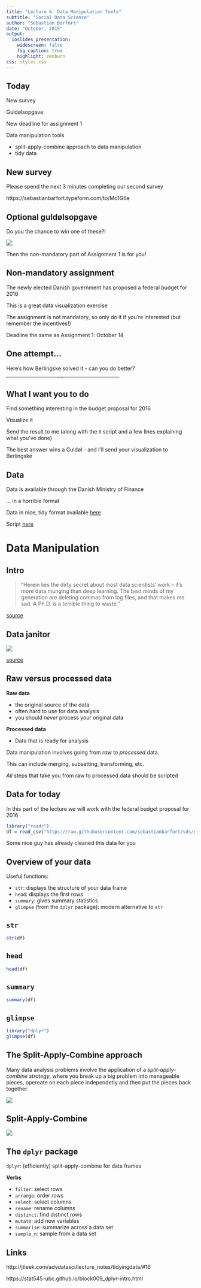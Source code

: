 ```yaml
---
title: "Lecture 6: Data Manipulation Tools"
subtitle: "Social Data Science"
author: "Sebastian Barfort"
date: "October, 2015"
output:
  ioslides_presentation:
    widescreen: false
    fig_caption: true
    highlight: zenburn
css: styles.css
---
```


## Today

New survey

Guldølsopgave

New deadline for assignment 1

Data manipulation tools

- split-apply-combine approach to data manipulation
- tidy data 
  
## New survey

Please spend the next 3 minutes completing our second survey

<div class="centered">
https://sebastianbarfort.typeform.com/to/Mo1G6e
</div>


## Optional guldølsopgave 

Do you the chance to win one of these?! 

<div class="centered">
![](http://www.olfabrikken.dk/~/media/Images/Corporate/Product%20Images/Product%20Image%20181x400/Guldoel%20flaske.ashx)
</div>

Then the non-mandatory part of Assignment 1 is for you! 

## Non-mandatory assignment 

The newly elected Danish government has proposed a federal budget for 2016

This is a great data visualization exercise

The assignment is not mandatory, so only do it if you're interested (but remember the incentives!)

Deadline the same as Assignment 1: October 14 

## One attempt...

Here's how Berlingske solved it - can you do better?

<iframe src = 'http://www.b.dk/nationalt/grafisk-se-finansloven-i-hovedtraek' height='1px'></iframe>

## What I want you to do

Find something interesting in the budget proposal for 2016

Visualize it

Send the result to me (along with the `R` script and a few lines explaining what you've done)

The best answer wins a Guldøl - and I'll send your visualization to Berlingske

## Data 

Data is available through the Danish Ministry of Finance

... in a horrible format

Data in nice, tidy format available [here](https://raw.githubusercontent.com/sebastianbarfort/sds/gh-pages/data/finanslov_tidy.csv)

Script [here](https://github.com/sebastianbarfort/sds/blob/gh-pages/scripts/tidy_finanslov.R)

# Data Manipulation 

## Intro 

> "Herein lies the dirty secret about most data scientists' work – it's more data munging than deep learning. The best minds of my generation are deleting commas from log files, and that makes me sad. A Ph.D. is a terrible thing to waste."

[source](http://adage.com/article/digitalnext/dear-madison-avenue-set-data-scientists-free/298676/)

## Data janitor

<div class="centered">
![](janitor.png)
</div>

[source](http://www.nytimes.com/2014/08/18/technology/for-big-data-scientists-hurdle-to-insights-is-janitor-work.html)

## Raw versus processed data

**Raw data**  

- the original source of the data
- often hard to use for data analysis
- you should *never* process your original data

**Processed data**

- Data that is ready for analysis

Data manipulation involves going from *raw* to *processed* data. 

This can include merging, subsetting, transforming, etc. 

*All* steps that take you from raw to processed data should be scripted

## Data for today

In this part of the lecture we will work with the federal budget proposal for 2016

```r
library("readr")
df = read_csv("https://raw.githubusercontent.com/sebastianbarfort/sds/gh-pages/data/finanslov_tidy.csv")
```

Some nice guy has already cleaned this data for you

## Overview of your data

Useful functions: 

- `str`: displays the structure of your data frame
- `head`: displays the first rows
- `summary`: gives summary statistics
- `glimpse` (from the `dplyr` package): modern alternative to `str`

## `str`

```r
str(df)
```

## `head`

```r
head(df)
```


## `summary`

```r
summary(df)
```

## `glimpse`

```r
library("dplyr")
glimpse(df)
```

## The Split-Apply-Combine approach 

Many data analysis problems involve the application of a *split-apply-combine strategy*, where you break up a big problem into manageable pieces, opereate on each piece independetly and then put the pieces back together

<div class="centered">
![](split.png)
</div>

## Split-Apply-Combine

<div class="centered">
![](split-apply-combine.png)
</div>


## The `dplyr` package

`dplyr`: (efficiently) split-apply-combine for data frames

**Verbs**

- `filter`: select rows
- `arrange`: order rows
- `select`: select columns
- `rename`: rename columns
- `distinct`: find distinct rows
- `mutate`: add new variables
- `summarise`: summarize across a data set
- `sample_n`: sample from a data set 

## 

## Links

http://jtleek.com/advdatasci/lecture_notes/tidyingdata/#16

https://stat545-ubc.github.io/block009_dplyr-intro.html



